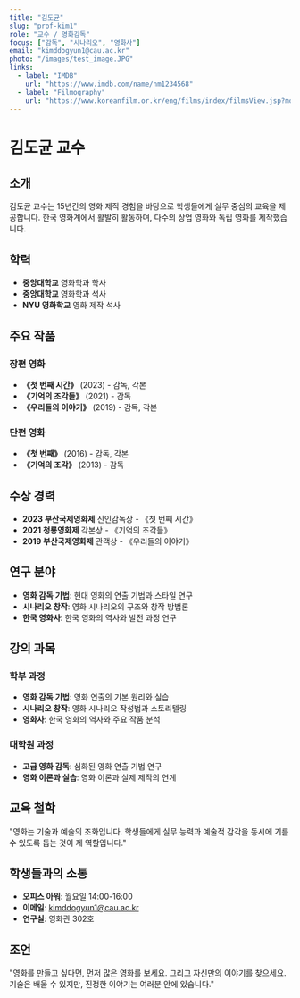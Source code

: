 ```yaml
---
title: "김도균"
slug: "prof-kim1"
role: "교수 / 영화감독"
focus: ["감독", "시나리오", "영화사"]
email: "kimddogyun1@cau.ac.kr"
photo: "/images/test_image.JPG"
links:
  - label: "IMDB"
    url: "https://www.imdb.com/name/nm1234568"
  - label: "Filmography"
    url: "https://www.koreanfilm.or.kr/eng/films/index/filmsView.jsp?movieCd=20200002"
---
```


# 김도균 교수

## 소개

김도균 교수는 15년간의 영화 제작 경험을 바탕으로 학생들에게 실무 중심의 교육을 제공합니다. 한국 영화계에서 활발히 활동하며, 다수의 상업 영화와 독립 영화를 제작했습니다.

## 학력

- **중앙대학교** 영화학과 학사
- **중앙대학교** 영화학과 석사
- **NYU 영화학교** 영화 제작 석사

## 주요 작품

### 장편 영화
- **《첫 번째 시간》** (2023) - 감독, 각본
- **《기억의 조각들》** (2021) - 감독
- **《우리들의 이야기》** (2019) - 감독, 각본

### 단편 영화
- **《첫 번째》** (2016) - 감독, 각본
- **《기억의 조각》** (2013) - 감독

## 수상 경력

- **2023 부산국제영화제** 신인감독상 - 《첫 번째 시간》
- **2021 청룡영화제** 각본상 - 《기억의 조각들》
- **2019 부산국제영화제** 관객상 - 《우리들의 이야기》

## 연구 분야

- **영화 감독 기법**: 현대 영화의 연출 기법과 스타일 연구
- **시나리오 창작**: 영화 시나리오의 구조와 창작 방법론
- **한국 영화사**: 한국 영화의 역사와 발전 과정 연구

## 강의 과목

### 학부 과정
- **영화 감독 기법**: 영화 연출의 기본 원리와 실습
- **시나리오 창작**: 영화 시나리오 작성법과 스토리텔링
- **영화사**: 한국 영화의 역사와 주요 작품 분석

### 대학원 과정
- **고급 영화 감독**: 심화된 영화 연출 기법 연구
- **영화 이론과 실습**: 영화 이론과 실제 제작의 연계

## 교육 철학

"영화는 기술과 예술의 조화입니다. 학생들에게 실무 능력과 예술적 감각을 동시에 기를 수 있도록 돕는 것이 제 역할입니다."

## 학생들과의 소통

- **오피스 아워**: 월요일 14:00-16:00
- **이메일**: kimddogyun1@cau.ac.kr
- **연구실**: 영화관 302호

## 조언

"영화를 만들고 싶다면, 먼저 많은 영화를 보세요. 그리고 자신만의 이야기를 찾으세요. 기술은 배울 수 있지만, 진정한 이야기는 여러분 안에 있습니다." 